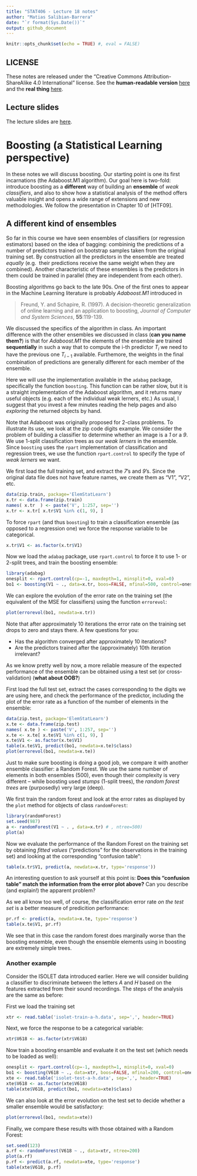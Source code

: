 ```yaml
---
title: "STAT406 - Lecture 18 notes"
author: "Matias Salibian-Barrera"
date: "`r format(Sys.Date())`"
output: github_document
---
```


```r
knitr::opts_chunk$set(echo = TRUE) #, eval = FALSE)
```

## LICENSE
These notes are released under the 
"Creative Commons Attribution-ShareAlike 4.0 International" license. 
See the **human-readable version** [here](https://creativecommons.org/licenses/by-sa/4.0/)
and the **real thing** [here](https://creativecommons.org/licenses/by-sa/4.0/legalcode). 

## Lecture slides

The lecture slides are [here](STAT406-17-lecture-18.pdf).

# Boosting (a Statistical Learning perspective)

In these notes we will discuss boosting. Our starting point is one its first
incarnations (the Adaboost.M1 algorithm). Our goal here is two-fold: introduce boosting
as a **different** way of building an **ensemble** of *weak classifiers*, and 
also to show how a statistical analysis of the method offers valuable
insight and opens a wide range of extensions and new methodologies. 
We follow the presentation in Chapter 10 of [HTF09]. 

## A different kind of ensembles

So far in this course we have seen ensembles of classifiers 
(or regression estimators) based on the idea of bagging: combininig
the predictions of a number of predictors trained on bootstrap 
samples taken from the original training set. By construction
all the predictors in the ensemble are treated *equally* (e.g. 
their predictions receive the same weight when they are 
combined). Another characteristic of these ensembles is 
the predictors in them could be trained in parallel
(they are independent from each other). 

Boosting algorithms go back to the late 90s. One of the first ones
to appear in the Machine Learning literature is probably *Adaboost.M1*
introduced in 

> Freund, Y. and Schapire, R. (1997). A decision-theoretic generalization of
> online learning and an application to boosting, *Journal of Computer
> and System Sciences*, **55**:119-139.

We discussed the specifics of the algorithm in class. An important
difference with the other ensembles 
we discussed in class (**can you name them?**)
is that for *Adaboost.M1* the elements
of the ensemble are trained **sequentially** in such a way that 
to compute the i-th predictor $T_i$ we need to have the 
previous one $T_{i-1}$ available. Furthemore, the 
weights in the final combination of predictions are generally
different for each member of the ensemble. 

Here we will use the implementation available in 
the `adabag` package, specifically the function
`boosting`. This function can be rather slow, but it
is a straight implementation of the Adaboost algorithm, 
and it returns many useful objects (e.g. each of the
individual weak lerners, etc.) As usual, I suggest that
you invest a few minutes reading the help 
pages and also *exploring* the returned objects by hand. 

Note that Adaboost was originally proposed for 2-class
problems. To illustrate its use, we look at the 
zip code digits example. We consider the problem of
building a classifier to determine whether an image
is a *1* or a *9*. We use 1-split classification 
trees as our *weak lerners* in the ensemble.
Since `boosting` uses the `rpart` implementation
of classification and regression trees, 
we use the function `rpart.control` to 
specify the type of *weak lerners* we want. 


We first load the full training set, and extract the 
*7*'s and *9*'s. Since the original data file does
not have feature names, we create them as "V1", "V2", 
etc. 
```r
data(zip.train, package='ElemStatLearn')
x.tr <- data.frame(zip.train)
names( x.tr  ) <- paste('V', 1:257, sep='')
x.tr <- x.tr[ x.tr$V1 %in% c(1, 9), ]
```
To force `rpart` (and thus `boosting`)
to train a classification ensemble (as opposed to a 
regression one) we force the response variable to 
be categorical. 
```r
x.tr$V1 <- as.factor(x.tr$V1)
```
Now we load the `adabag` package, use `rpart.control` to force
it to use 1- or 2-split trees, and train the boosting ensemble:
```r
library(adabag)
onesplit <- rpart.control(cp=-1, maxdepth=1, minsplit=0, xval=0)
bo1 <- boosting(V1 ~ ., data=x.tr, boos=FALSE, mfinal=500, control=onesplit)
```

We can explore the evolution of the error rate on the training set
(the equivalent of the MSE for classifiers) using the function
`errorevol`:

```r
plot(errorevol(bo1, newdata=x.tr))
```

Note that after approximately 10 iterations the error rate on the
training set drops to zero and stays there. A few questions for you:

* Has the algorithm converged after approximately 10 iterations? 
* Are the predictors trained after the (approximately) 10th iteration irrelevant? 

As we know pretty well by now, a more reliable measure of 
the expected performance of the ensemble can be obtained 
using a test set (or cross-validation) (**what about OOB?**)

First load the full test set, extract the cases corresponding
to the digits we are using here, and check the performance
of the predictor, including the plot of the error rate 
as a function of the number of elements in the ensemble:


```r
data(zip.test, package='ElemStatLearn')
x.te <- data.frame(zip.test)
names( x.te ) <- paste('V', 1:257, sep='')
x.te <- x.te[ x.te$V1 %in% c(1, 9), ]
x.te$V1 <- as.factor(x.te$V1)
table(x.te$V1, predict(bo1, newdata=x.te)$class)
plot(errorevol(bo1, newdata=x.te))
```

Just to make sure boosting is doing a good job, we 
compare it with another ensemble classifier: a Random Forest. 
We use the same number of elements in both ensembles 
(500), even though their complexity is 
very different -- while boosting used *stumps* (1-split 
trees), the *random forest trees* are (purposedly)
very large (deep). 

We first train the random forest
and look at the error rates 
as displayed by the `plot` method for
objects of class `randomForest`:

```r
library(randomForest)
set.seed(987)
a <- randomForest(V1 ~ . , data=x.tr) # , ntree=500)
plot(a)
```

Now we evaluate the performance of the Random Forest on the
training set by obtaining *fitted values* ("predictions" for the 
observations in the training set) and looking at the 
corresponding "confusion table": 
```r
table(x.tr$V1, predict(a, newdata=x.tr, type='response'))
```
An interesting question to ask yourself at this point is: **Does this 
"confusion table" match the information from the error plot above?** 
Can you describe (and explain!) the apparent problem?

As we all know too well, of course, the classification error rate *on the test set* 
is a better measure of predicition performance:
```r
pr.rf <- predict(a, newdata=x.te, type='response')
table(x.te$V1, pr.rf)
```
We see that in this case the random forest does marginally worse
than the boosting ensemble, even though the  ensemble elements 
using in boosting are extremely simple trees. 

### Another example

<!-- xtr <- read.table('c:/Users/Matias/Desktop/STAT406/2017-18/lecture16/isolet-train.data', header=FALSE, sep=',') -->
<!-- xte <- read.table('c:/Users/Matias/Desktop/STAT406/2017-18/lecture16/isolet-test.data', header=FALSE, sep=',') -->
<!-- xtr.ah <- xtr[ xtr$V618 %in% c(1, 8), ] -->
<!-- xte.ah <- xte[ xte$V618 %in% c(1, 8), ] -->
<!-- write.table(xtr.ah, file='isolet-train-a-h.data', row.names=FALSE, col.names=TRUE, sep=',', quote=FALSE) -->
<!-- write.table(xte.ah, file='isolet-test-a-h.data', row.names=FALSE, col.names=TRUE, sep=',', quote=FALSE) -->

<!-- xtr.mn <- xtr[ xtr$V618 %in% c(13, 14), ] -->
<!-- xte.mn <- xte[ xte$V618 %in% c(13, 14), ] -->
<!-- write.table(xtr.mn, file='isolet-train-m-n.data', row.names=FALSE, col.names=TRUE, sep=',', quote=FALSE) -->
<!-- write.table(xte.mn, file='isolet-test-m-n.data', row.names=FALSE, col.names=TRUE, sep=',', quote=FALSE) -->

Consider the ISOLET data introduced earlier. Here we will consider
building a classifier to discriminate between the letters *A* and *H*
based on the features extracted from their sound recordings. 
The steps of the analysis are the same as before: 

First we load the training set
```r
xtr <- read.table('isolet-train-a-h.data', sep=',', header=TRUE)
```
Next, we force the response to be a categorical variable:
```r
xtr$V618 <- as.factor(xtr$V618)
```
Now train a boosting ensamble and evaluate it on the test set
(which needs to be loaded as well):
```r
onesplit <- rpart.control(cp=-1, maxdepth=1, minsplit=0, xval=0)
bo1 <- boosting(V618 ~ ., data=xtr, boos=FALSE, mfinal=200, control=onesplit)
xte <- read.table('isolet-test-a-h.data', sep=',', header=TRUE) 
xte$V618 <- as.factor(xte$V618)
table(xte$V618, predict(bo1, newdata=xte)$class)
```
We can also look at the error evolution on the test set to decide whether
a smaller ensemble would be satisfactory:

```r
plot(errorevol(bo1, newdata=xte))
```

Finally, we compare these results with those obtained with a Random Forest:

```r
set.seed(123)
a.rf <- randomForest(V618 ~ ., data=xtr, ntree=200) 
plot(a.rf)
p.rf <- predict(a.rf, newdata=xte, type='response')
table(xte$V618, p.rf)
```

<!-- # twosplits <- rpart.control(cp=-1, maxdepth=2, minsplit=0, xval=0) -->
<!-- # bo2 <- boosting(V618 ~ ., data=xtr, boos=FALSE, mfinal=500, control=twosplits) -->
<!-- # table(xte$V618, predict(bo2, newdata=xte)$class) -->
<!-- # plot(errorevol(bo2, newdata=xte)) -->


<!-- ## What is Adaboost doing, *really*?  -->

<!-- We have seen in class that Adaboost can be thought of as  -->
<!-- fitting an *additive model* in a stepwise (greedy) way, -->
<!-- using an exponential loss.  -->
<!-- It is then easy to prove that Adaboost.M1  -->
<!-- is computing an approximation to the *optimal classifier* -->
<!-- G( x ) = log[ P( Y = 1 | X = x ) / P( Y = -1 | X = x ) ] / 2. -->
<!-- More specifically, Adaboost.M1 is fitting an  -->
<!-- additive model to that function, in other words is -->
<!-- attempting to find functions $f_1$, $f_2$, ..., $f_N$ such that  -->
<!-- $G(x) = \sum_i f_i( x )$.  -->

<!-- Knowing what function the boosting algorithm is approximating (albeit in  -->
<!-- a greedy and suboptimal way), allows us to    -->
<!-- understand when the algorithm is expected to work well, -->
<!-- and also when it may not work well.  -->
<!-- In particular, it provides one way to choose the complexity of the  -->
<!-- *weak lerners* used to construct the ensemble. For an example -->
<!-- you can refer to the corresponding lab activity.  -->

<!-- ### A more challenging example, the `email spam` data -->

<!-- The email spam data set is a relatively classic data set  -->
<!-- containing 57 features (potentially explanatory variables)  -->
<!-- measured on 4601 email messages. The goal is to predict -->
<!-- whether an email is *spam* or not. The 57 features are  -->
<!-- a mix of continuous and discrete variables. More information -->
<!-- can be found at -->
<!-- [https://archive.ics.uci.edu/ml/datasets/spambase](https://archive.ics.uci.edu/ml/datasets/spambase). -->

<!-- We first load the data and randomly separate it into a training and -->
<!-- a test set. A more thorough analysis would be to use  -->
<!-- *full* K-fold cross-validation, but given the computational -->
<!-- complexity, I decided to leave the rest of this  -->
<!-- 3-fold CV exercise to the reader.  -->
<!-- ```{r spam.1, fig.width=6, fig.height=6, message=FALSE, warning=FALSE} -->
<!-- data(spam, package='ElemStatLearn') -->
<!-- n <- nrow(spam) -->
<!-- set.seed(987) -->
<!-- ii <- sample(n, floor(n/3)) -->
<!-- spam.te <- spam[ii, ] -->
<!-- spam.tr <- spam[-ii, ] -->
<!-- ``` -->
<!-- We now use Adaboost with 500 iterations, using *stumps* as our -->
<!-- weak learners / classifiers, and check the performance on -->
<!-- the test set: -->
<!-- ```{r spam.2, fig.width=6, fig.height=6, message=FALSE, warning=FALSE} -->
<!-- library(adabag) -->
<!-- onesplit <- rpart.control(cp=-1, maxdepth=1, minsplit=0, xval=0) -->
<!-- bo1 <- boosting(spam ~ ., data=spam.tr, boos=FALSE, mfinal=500, control=onesplit) -->
<!-- pr1 <- predict(bo1, newdata=spam.te) -->
<!-- table(spam.te$spam, pr1$class) -->
<!-- ``` -->
<!-- The classification error rate on the test set is rather high. We now -->
<!-- compare it with that of a Random Forest: -->

<!-- ```{r spam.3, fig.width=6, fig.height=6, message=FALSE, warning=FALSE} -->
<!-- library(randomForest) -->
<!-- set.seed(123)  -->
<!-- a <- randomForest(spam ~ . , data=spam.tr) # , ntree=500) -->
<!-- plot(a) -->
<!-- pr.rf <- predict(a, newdata=spam.te, type='response') -->
<!-- table(spam.te$spam, pr.rf) -->
<!-- ``` -->

<!-- The number of trees in the random forest seems to be appropriate, and its -->
<!-- performance on this test set is definitively better than that of  -->
<!-- boosting. Is there any *room for improvement* for Adaboost?  -->
<!-- As we discussed in class, depending on the interactions that may be  -->
<!-- present in the *true classification function*, we might be able to  -->
<!-- improve our boosting classifier by slightly increasing the complexity -->
<!-- of our base ensemble members. Here we try to use 3-split classification -->
<!-- trees, instead of the 1-split ones used above: -->
<!-- ```{r spam.4, fig.width=6, fig.height=6, message=FALSE, warning=FALSE} -->
<!-- threesplits <- rpart.control(cp=-1, maxdepth=3, minsplit=0, xval=0) -->
<!-- bo3 <- boosting(spam ~ ., data=spam.tr, boos=FALSE, mfinal=500, control=threesplits) -->
<!-- pr3 <- predict(bo3, newdata=spam.te) -->
<!-- table(spam.te$spam, pr3$class) -->
<!-- ``` -->
<!-- There is, in fact, a noticeable improvement in performance on this -->
<!-- test set. The number of element on the boosting ensemble appears to be -->
<!-- appropriate: -->

<!-- ```{r spam.5, fig.width=6, fig.height=6, message=FALSE, warning=FALSE} -->
<!-- plot(errorevol(bo3, newdata=spam.te)) -->
<!-- ``` -->

<!-- As mentioned above, you, dear reader, are encouraged to finish this analysis -->
<!-- by doing a complete 3-fold CV run in order to compare boosting with random  -->
<!-- forests on these data.  -->

<!-- ## Gradient boosting -->




